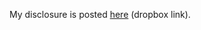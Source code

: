 My disclosure is posted [[http://dl.dropbox.com/u/1816420/Kyle%27s%20Disclosure.htm|here]] (dropbox link).